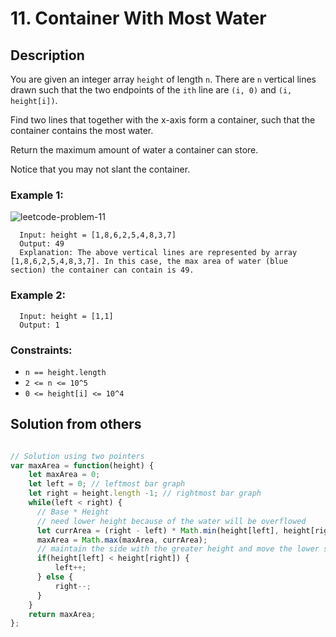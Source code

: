 # 11. Container With Most Water

## Description
You are given an integer array `height` of length `n`. There are `n` vertical lines drawn such that the two endpoints of the `ith` line are `(i, 0)` and `(i, height[i])`.

Find two lines that together with the x-axis form a container, such that the container contains the most water.

Return the maximum amount of water a container can store.

Notice that you may not slant the container.

### Example 1:
![leetcode-problem-11](../.././src/leetcode-problem-11.png)
```
  Input: height = [1,8,6,2,5,4,8,3,7]
  Output: 49
  Explanation: The above vertical lines are represented by array [1,8,6,2,5,4,8,3,7]. In this case, the max area of water (blue section) the container can contain is 49.
```

### Example 2:
```
  Input: height = [1,1]
  Output: 1
```

### Constraints:
- `n == height.length`
- `2 <= n <= 10^5`
- `0 <= height[i] <= 10^4`

## Solution from others
```js

// Solution using two pointers
var maxArea = function(height) {
    let maxArea = 0;
    let left = 0; // leftmost bar graph
    let right = height.length -1; // rightmost bar graph
    while(left < right) {
      // Base * Height
      // need lower height because of the water will be overflowed
      let currArea = (right - left) * Math.min(height[left], height[right]); 
      maxArea = Math.max(maxArea, currArea);
      // maintain the side with the greater height and move the lower side by one step
      if(height[left] < height[right]) {
          left++;
      } else {
          right--;
      }
    }
    return maxArea;
};

```
